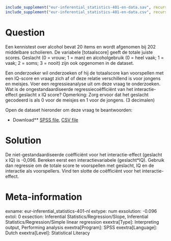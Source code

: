 ```r
include_supplement("eur-inferential_statistics-401-en-data.sav", recursive = TRUE)
include_supplement("eur-inferential_statistics-401-en-data.csv", recursive = TRUE)
```

Question
========
Een kennistest over alcohol bevat 20 items en wordt afgenomen bij 202 middelbare scholieren. De variabele [totaalscore] geeft de totale juiste scores. Geslacht (0 = vrouw; 1 = man) en alcoholgebruik (0 = heel vaak; 1 = vaak; 2 = soms; 3 = nooit) zijn ook opgenomen in de dataset.

Een onderzoeker wil onderzoeken of hij de totaalscore kan voorspellen met een IQ-score en vraagt zich af of deze relatie verschillend is voor jongens en meisjes. Voer een regressieanalyse uit om deze vraag te onderzoeken. Wat is de ongestandaardiseerde regressiecoëfficiënt van het interactie-effect geslacht x IQ score? Opmerking: Zorg ervoor dat het geslacht gecodeerd is als 0 voor de meisjes en 1 voor de jongens. (3 decimalen)

Open de dataset hieronder om deze vraag te beantwoorden:

* Download** [SPSS file](eur-inferential_statistics-401-en-data.sav), [CSV file](eur-inferential_statistics-401-en-data.csv)


Solution
========
De niet-gestandaardiseerde coëfficiënt voor het interactie-effect (geslacht x IQ) is -0,096. Bereken eerst een interactievariabele (geslacht*IQ). Gebruik dan regressie om de totale score te voorspellen met geslacht, IQ en de interactie als voorspellers. Vind ten slotte de coëfficiënt voor het interactie-effect.

Meta-information
================
exname: eur-inferential_statistics-401-nl
extype: num
exsolution: -0.096
extol: 0
exsection: Inferential Statistics/Regression/Slope, Inferential Statistics/Regression/Simple linear regression
exextra[Type]: Interpreting output, Performing analysis
exextra[Program]: SPSS
exextra[Language]: Dutch
exextra[Level]: Statistical Literacy
